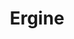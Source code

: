 ---
title: Ergine
aka:
  - LSA
  - d-lysergic acid amide
  - lysergamide
duration_chart_title: Oral Duration of Ergine
duration_chart:
  total: 5–8 h
  onset: 30m
  coming_up: 45m
  plateau: 5h
  coming_down: 90m
positive_effects: euphoria, empathy, stimulation
negative_effects: nausea, muscle tension, confusion, anxiety
neutral_effects: visuals
image_location: /src/assets/Images/Ergine/Ergine (structural formula).png
dosage_table:
  title: Oral Dosage of Ergine
  threshold: 0.25 mg
  light: 0.75 mg
  common: 1.5 mg
  strong: 2 mg
  heavy: 2.5+ mg
--- 